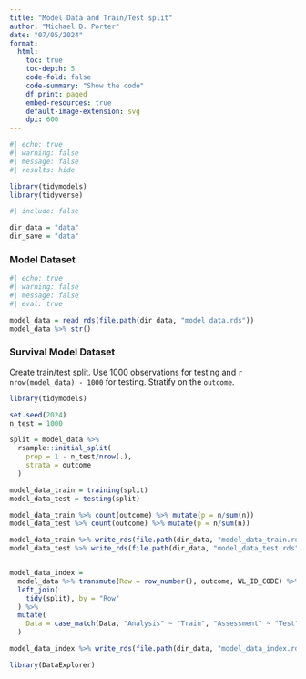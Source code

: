 ```yaml
---
title: "Model Data and Train/Test split"
author: "Michael D. Porter"
date: "07/05/2024"
format:
  html:
    toc: true
    toc-depth: 5
    code-fold: false
    code-summary: "Show the code"
    df_print: paged
    embed-resources: true
    default-image-extension: svg
    dpi: 600
---
```


```r
#| echo: true
#| warning: false
#| message: false
#| results: hide

library(tidymodels)
library(tidyverse)
```

```r
#| include: false

dir_data = "data"
dir_save = "data"
```


### Model Dataset

```r
#| echo: true
#| warning: false
#| message: false
#| eval: true

model_data = read_rds(file.path(dir_data, "model_data.rds"))
model_data %>% str()
```

### Survival Model Dataset

Create train/test split. Use 1000 observations for testing and `r nrow(model_data) - 1000` for testing. Stratify on the `outcome`. 

```r
library(tidymodels)

set.seed(2024)
n_test = 1000

split = model_data %>% 
  rsample::initial_split(
    prop = 1 - n_test/nrow(.), 
    strata = outcome
  )  

model_data_train = training(split)
model_data_test = testing(split)
```

```r
model_data_train %>% count(outcome) %>% mutate(p = n/sum(n))
model_data_test %>% count(outcome) %>% mutate(p = n/sum(n))
```


```r
model_data_train %>% write_rds(file.path(dir_data, "model_data_train.rds"))
model_data_test %>% write_rds(file.path(dir_data, "model_data_test.rds"))


model_data_index = 
  model_data %>% transmute(Row = row_number(), outcome, WL_ID_CODE) %>% 
  left_join(
    tidy(split), by = "Row"
  ) %>% 
  mutate(
    Data = case_match(Data, "Analysis" ~ "Train", "Assessment" ~ "Test")
  )

model_data_index %>% write_rds(file.path(dir_data, "model_data_index.rds"))
```

```r
library(DataExplorer)

```


